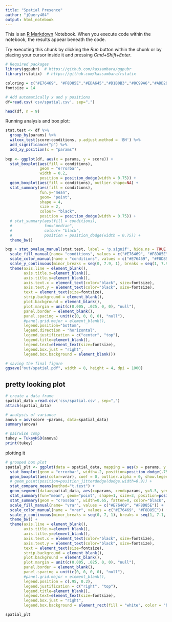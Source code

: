 ```yaml
---
title: "Spatial Presence"
author: "jQuery404"
output: html_notebook
---
```


This is an [R Markdown](http://rmarkdown.rstudio.com) Notebook. When you execute code within the notebook, the results appear beneath the code. 

Try executing this chunk by clicking the *Run* button within the chunk or by placing your cursor inside it and pressing *Cmd+Shift+Enter*. 

```r
# Required packages
library(ggpubr)  # https://github.com/kassambara/ggpubr
library(rstatix)  # https://github.com/kassambara/rstatix

coloring = c("#E76469", "#F8D85E","#EDA645","#D1B0B3","#8C99A6","#ADD299","#4FA490","#3B7F9F")
fontsize = 14

# Add automatically x and y positions
df=read.csv('csv/spatial.csv', sep=",")

head(df, n = 9)
```
Running analysis and box plot:

```r
stat.test <- df %>% 
  group_by(params) %>% 
  wilcox_test(score~conditions, p.adjust.method = 'BH') %>%
  add_significance("p") %>%
  add_xy_position(x = "params")
  
bxp <- ggplot(df, aes(x = params, y = score)) + 
  stat_boxplot(aes(fill = conditions), 
               geom = "errorbar", 
               width = 0.2,
               position = position_dodge(width = 0.75)) +
  geom_boxplot(aes(fill = conditions), outlier.shape=NA) +
  stat_summary(aes(fill = conditions), 
               fun.y="mean", 
               geom= "point", 
               shape = 4, 
               size = 2,
               colour= "black", 
               position = position_dodge(width = 0.75)) +
  # stat_summary(aes(fill = conditions), 
  #              fun="median",
  #              colour= "black", 
  #              position = position_dodge(width = 0.75)) +
  theme_bw()

bxp + stat_pvalue_manual(stat.test, label = 'p.signif', hide.ns = TRUE, tip.length = 0.02) +
  scale_fill_manual(name= "conditions", values = c("#E76469", "#F8D85E","#EDA645")) +
  scale_color_manual(name = "conditions", values = c("#E76469", "#F8D85E","#EDA645")) + 
  scale_y_continuous(minor_breaks = seq(0, 7.9, 1), breaks = seq(1, 7.9, by=1), limits=c(1,7.9)) +
  theme(axis.line = element_blank(),
        axis.title.x=element_blank(),
        axis.title.y=element_blank(),
        axis.text.x = element_text(color="black", size=fontsize),
        axis.text.y = element_text(color="black", size=fontsize),
        text = element_text(size=fontsize),
        strip.background = element_blank(),
        plot.background = element_blank(),
        plot.margin = unit(c(0.005, .025, 0, 0), "null"),
        panel.border = element_blank(),
        panel.spacing = unit(c(0, 0, 0, 0), "null"),
        #panel.grid.major = element_blank(),
        legend.position="bottom",
        legend.direction = "horizontal",
        legend.justification = c("center", "top"),
        legend.title=element_blank(),
        legend.text=element_text(size=fontsize),
        legend.box.just = "right",
        legend.box.background = element_blank())

# saving the final figure
ggsave("out/spatial.pdf", width = 8, height = 4, dpi = 1000)
```

## pretty looking plot 

```r
# create a data frame
spatial_data =read.csv('csv/spatial.csv', sep=",")
attach(spatial_data)

# analysis of variance
anova = aov(score ~params, data=spatial_data)
summary(anova)

# pairwise comp
tukey = TukeyHSD(anova)
print(tukey)
```

plotting it 

```r
# grouped box plot
spatial_plt <- ggplot(data = spatial_data, mapping = aes(x = params, y = score, fill = vrar)) +
  stat_boxplot(geom = "errorbar", width=.2, position=position_dodge(.75)) +
  geom_boxplot(aes(color=vrar), coef = 0, outlier.alpha = 0, show.legend = F) +
  # geom_point(position=position_jitterdodge(dodge.width=0.9)) +
  stat_compare_means(method="t.test") + 
  geom_segment(data=spatial_data, aes(x=params, xend=params, y=3.5, yend=3.5), colour="red", size=2, inherit.aes = F)  + 
  stat_summary(fun="mean", geom="point", shape=1, size=3, position=position_dodge(width=0.75), color="black") + 
  stat_summary(geom = "crossbar", width=0.65, fatten=0, color="black", fun.data = function(x){c(y=median(x), ymin=median(x), ymax=median(x))}, position=position_dodge(width=0.75)) +
  scale_fill_manual(name= "vrar", values = c("#E76469", "#F8D85E")) +
  scale_color_manual(name = "vrar", values = c("#E76469", "#F8D85E")) + 
  scale_y_continuous(minor_breaks = seq(0, 7, 1), breaks = seq(1, 7.1, by=1), limits=c(1,7.1)) + 
  theme_bw() + 
  theme(axis.line = element_blank(),
        axis.title.x=element_blank(),
        axis.title.y=element_blank(),
        axis.text.x = element_text(color="black", size=fontsize),
        axis.text.y = element_text(color="black", size=fontsize),
        text = element_text(size=fontsize),
        strip.background = element_blank(),
        plot.background = element_blank(),
        plot.margin = unit(c(0.005, .025, 0, 0), "null"),
        panel.border = element_blank(),
        panel.spacing = unit(c(0, 0, 0, 0), "null"),
        #panel.grid.major = element_blank(),
        legend.position = c(.95, 0.2),
        legend.justification = c("right", "top"),
        legend.title=element_blank(),
        legend.text=element_text(size=fontsize),
        legend.box.just = "right",
        legend.box.background = element_rect(fill = "white", color = "black", size = 1))

spatial_plt
```

